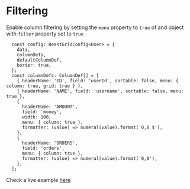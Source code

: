 # Filtering

Enable column filtering by setting the `menu` property to `true` of and object with `filter` property set to `true`

```tsx
  const config: BeastGridConfig<User> = {
    data,
    columnDefs,
    defaultColumnDef,
    border: true,
  };
  const columnDefs: ColumnDef[] = [
    { headerName: 'ID', field: 'userId', sortable: false, menu: { column: true, grid: true } },
    { headerName: 'NAME', field: 'username', sortable: false, menu: true },
    {
      headerName: 'AMOUNT',
      field: 'money',
      width: 100,
      menu: { column: true },
      formatter: (value) => numeral(value).format('0,0 $'),
    },
    {
      headerName: 'ORDERS',
      field: 'orders',
      menu: { column: true },
      formatter: (value) => numeral(value).format('0,0'),
    },
  ];
```

Check a live example [here](../../example/menu)




